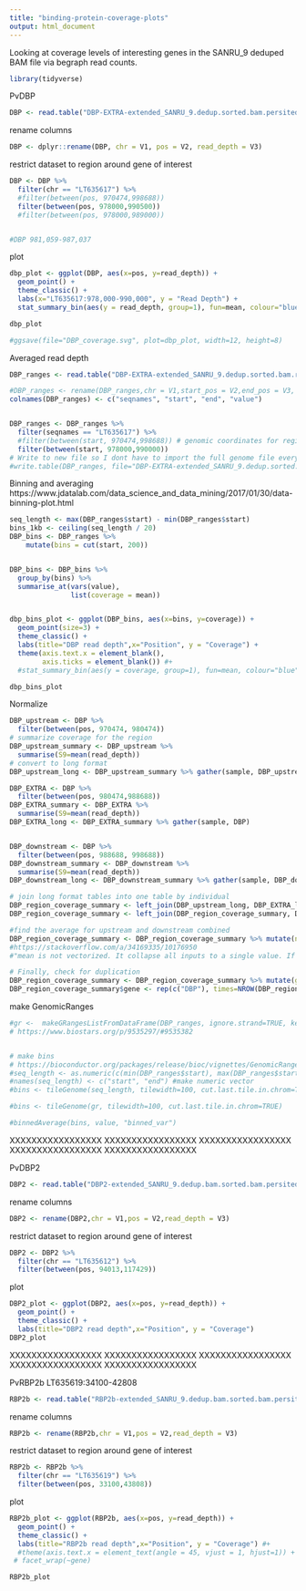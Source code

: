 ```yaml
---
title: "binding-protein-coverage-plots"
output: html_document
---
```


Looking at coverage levels of interesting genes in the SANRU_9 deduped BAM file via begraph read counts.

```r
library(tidyverse)

```


PvDBP
```r
DBP <- read.table("DBP-EXTRA-extended_SANRU_9.dedup.sorted.bam.persitedepth.bedgraph", header=F, skip=0, sep='\t')
```

rename columns
```r

DBP <- dplyr::rename(DBP, chr = V1, pos = V2, read_depth = V3)
```

restrict dataset to region around gene of interest
```r
DBP <- DBP %>% 
  filter(chr == "LT635617") %>%
  #filter(between(pos, 970474,998688))
  filter(between(pos, 978000,990500))
  #filter(between(pos, 978000,989000))


#DBP 981,059-987,037
```

plot
```r
dbp_plot <- ggplot(DBP, aes(x=pos, y=read_depth)) + 
  geom_point() +
  theme_classic() +
  labs(x="LT635617:978,000-990,000", y = "Read Depth") +
  stat_summary_bin(aes(y = read_depth, group=1), fun=mean, colour="blue", geom="line", bins=20, size=2)

dbp_plot

#ggsave(file="DBP_coverage.svg", plot=dbp_plot, width=12, height=8)
```


Averaged read depth
```r
DBP_ranges <- read.table("DBP-EXTRA-extended_SANRU_9.dedup.sorted.bam.ranges.bedgraph", header=F, skip=0, sep='\t')

#DBP_ranges <- rename(DBP_ranges,chr = V1,start_pos = V2,end_pos = V3, read_depth = V4)
colnames(DBP_ranges) <- c("seqnames", "start", "end", "value")


DBP_ranges <- DBP_ranges %>% 
  filter(seqnames == "LT635617") %>%
  #filter(between(start, 970474,998688)) # genomic coordinates for region surrounding DBP gene
  filter(between(start, 978000,990000))
# Write to new file so I dont have to import the full genome file every time
#write.table(DBP_ranges, file="DBP-EXTRA-extended_SANRU_9.dedup.sorted.bam.ranges.chr6-only.bedgraph", row.names = F, quote = F, sep = "\t")

```


Binning and averaging
https://www.jdatalab.com/data_science_and_data_mining/2017/01/30/data-binning-plot.html
```r

seq_length <- max(DBP_ranges$start) - min(DBP_ranges$start)
bins_1kb <- ceiling(seq_length / 20)
DBP_bins <- DBP_ranges %>%
    mutate(bins = cut(start, 200))


DBP_bins <- DBP_bins %>%
  group_by(bins) %>%
  summarise_at(vars(value),
               list(coverage = mean))


dbp_bins_plot <- ggplot(DBP_bins, aes(x=bins, y=coverage)) + 
  geom_point(size=3) +
  theme_classic() +
  labs(title="DBP read depth",x="Position", y = "Coverage") +
  theme(axis.text.x = element_blank(),
        axis.ticks = element_blank()) #+
  #stat_summary_bin(aes(y = coverage, group=1), fun=mean, colour="blue", geom="line", bins=5)

dbp_bins_plot
```

Normalize
```r
DBP_upstream <- DBP %>% 
  filter(between(pos, 970474, 980474))
# summarize coverage for the region
DBP_upstream_summary <- DBP_upstream %>%
  summarise(S9=mean(read_depth))
# convert to long format
DBP_upstream_long <- DBP_upstream_summary %>% gather(sample, DBP_upstream)

DBP_EXTRA <- DBP %>%
  filter(between(pos, 980474,988688))
DBP_EXTRA_summary <- DBP_EXTRA %>%
  summarise(S9=mean(read_depth))
DBP_EXTRA_long <- DBP_EXTRA_summary %>% gather(sample, DBP)


DBP_downstream <- DBP %>%
  filter(between(pos, 988688, 998688))
DBP_downstream_summary <- DBP_downstream %>%
  summarise(S9=mean(read_depth))  
DBP_downstream_long <- DBP_downstream_summary %>% gather(sample, DBP_downstream)

# join long format tables into one table by individual
DBP_region_coverage_summary <- left_join(DBP_upstream_long, DBP_EXTRA_long, by="sample")
DBP_region_coverage_summary <- left_join(DBP_region_coverage_summary, DBP_downstream_long, by="sample")

#find the average for upstream and downstream combined
DBP_region_coverage_summary <- DBP_region_coverage_summary %>% mutate(non_genic_ave = rowMeans(cbind(DBP_upstream, DBP_downstream), na.rm=F))
#https://stackoverflow.com/a/34169335/10176950
#"mean is not vectorized. It collapse all inputs to a single value. If you make a matrix with cbind(), you can use rowMeans to do the trick"

# Finally, check for duplication
DBP_region_coverage_summary <- DBP_region_coverage_summary %>% mutate(genecov_over_nongenecov = DBP / non_genic_ave)
DBP_region_coverage_summary$gene <- rep(c("DBP"), times=NROW(DBP_region_coverage_summary))
```



make GenomicRanges
```r

#gr <-  makeGRangesListFromDataFrame(DBP_ranges, ignore.strand=TRUE, keep.extra.columns=TRUE)
# https://www.biostars.org/p/9535297/#9535382


# make bins
# https://bioconductor.org/packages/release/bioc/vignettes/GenomicRanges/inst/doc/GenomicRangesHOWTOs.pdf
#seq_length <- as.numeric(c(min(DBP_ranges$start), max(DBP_ranges$start)))
#names(seq_length) <- c("start", "end") #make numeric vector
#bins <- tileGenome(seq_length, tilewidth=100, cut.last.tile.in.chrom=TRUE)

#bins <- tileGenome(gr, tilewidth=100, cut.last.tile.in.chrom=TRUE)

#binnedAverage(bins, value, "binned_var")

```


XXXXXXXXXXXXXXXXX
XXXXXXXXXXXXXXXXX
XXXXXXXXXXXXXXXXX
XXXXXXXXXXXXXXXXX
XXXXXXXXXXXXXXXXX

PvDBP2
```r
DBP2 <- read.table("DBP2-extended_SANRU_9.dedup.bam.sorted.bam.persitedepth.bedgraph", header=F, skip=0, sep='\t')
```

rename columns
```r
DBP2 <- rename(DBP2,chr = V1,pos = V2,read_depth = V3)
```

restrict dataset to region around gene of interest
```r
DBP2 <- DBP2 %>% 
  filter(chr == "LT635612") %>%
  filter(between(pos, 94013,117429))

```

plot
```r
DBP2_plot <- ggplot(DBP2, aes(x=pos, y=read_depth)) + 
  geom_point() +
  theme_classic() +
  labs(title="DBP2 read depth",x="Position", y = "Coverage") 
DBP2_plot
```


XXXXXXXXXXXXXXXXX
XXXXXXXXXXXXXXXXX
XXXXXXXXXXXXXXXXX
XXXXXXXXXXXXXXXXX
XXXXXXXXXXXXXXXXX

PvRBP2b LT635619:34100-42808
```r
RBP2b <- read.table("RBP2b-extended_SANRU_9.dedup.bam.sorted.bam.persitedepth.bedgraph", header=F, skip=0, sep='\t')
```

rename columns
```r
RBP2b <- rename(RBP2b,chr = V1,pos = V2,read_depth = V3)
```

restrict dataset to region around gene of interest
```r
RBP2b <- RBP2b %>% 
  filter(chr == "LT635619") %>%
  filter(between(pos, 33100,43808))

```

plot
```r
RBP2b_plot <- ggplot(RBP2b, aes(x=pos, y=read_depth)) + 
  geom_point() +
  theme_classic() +
  labs(title="RBP2b read depth",x="Position", y = "Coverage") #+
  #theme(axis.text.x = element_text(angle = 45, vjust = 1, hjust=1)) +
 # facet_wrap(~gene)

RBP2b_plot
```